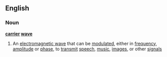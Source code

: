 ==English==
===Noun===
'''[[carrier]] [[wave]]'''
# An [[electromagnetic wave]] that can be [[modulate]]d, either in [[frequency]], [[amplitude]] or [[phase]], to [[transmit]] [[speech]], [[music]], [[images]], or other [[signal]]s